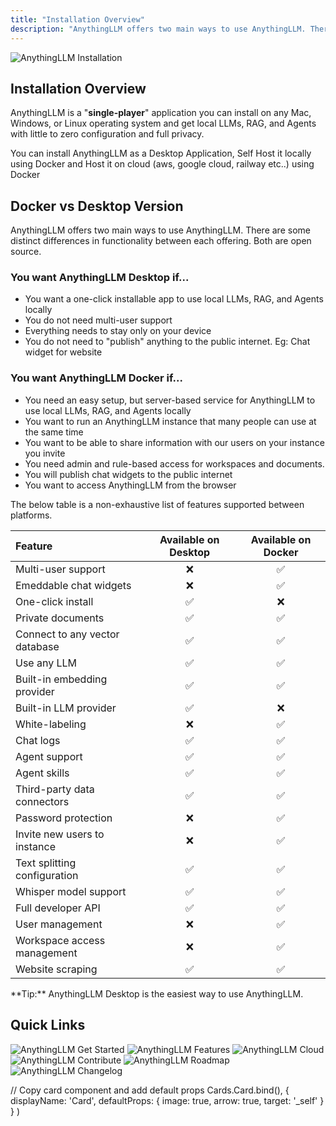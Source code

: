 ```yaml
---
title: "Installation Overview"
description: "AnythingLLM offers two main ways to use AnythingLLM. There are some distinct differences in functionality between each offering"
---
```



<Image
  src="/images/getting-started/installation/thumbnail.png" 
  height={1080} 
  width={1920} 
  quality={100}
  alt="AnythingLLM Installation"
/>

## Installation Overview

AnythingLLM is a "**single-player**" application you can install on any Mac, Windows, or Linux operating system and get local LLMs, RAG, and Agents with little to zero configuration and full privacy.

You can install AnythingLLM as a Desktop Application, Self Host it locally using Docker and Host it on cloud (aws, google cloud, railway etc..) using Docker


## Docker vs Desktop Version

AnythingLLM offers two main ways to use AnythingLLM. There are some distinct differences in functionality between each offering. Both are open source.


### You want AnythingLLM Desktop if...

- You want a one-click installable app to use local LLMs, RAG, and Agents locally
- You do not need multi-user support
- Everything needs to stay only on your device
- You do not need to "publish" anything to the public internet. Eg: Chat widget for website


### You want AnythingLLM Docker if...

- You need an easy setup, but server-based service for AnythingLLM to use local LLMs, RAG, and Agents locally
- You want to run an AnythingLLM instance that many people can use at the same time
- You want to be able to share information with our users on your instance you invite
- You need admin and rule-based access for workspaces and documents.
- You will publish chat widgets to the public internet
- You want to access AnythingLLM from the browser


The below table is a non-exhaustive list of features supported between platforms.


| Feature                        | Available on Desktop | Available on Docker |
|:-------------------------------|:--------------------:|:-------------------:|
| Multi-user support             | ❌                   | ✅                  |
| Emeddable chat widgets         | ❌                   | ✅                  |
| One-click install              | ✅                   | ❌                  |
| Private documents              | ✅                   | ✅                  |
| Connect to any vector database | ✅                   | ✅                  |
| Use any LLM                    | ✅                   | ✅                  |
| Built-in embedding provider    | ✅                   | ✅                  |
| Built-in LLM provider          | ✅                   | ❌                  |
| White-labeling                 | ❌                   | ✅                  |
| Chat logs                      | ✅                   | ✅                  |
| Agent support                  | ✅                   | ✅                  |
| Agent skills                   | ✅                   | ✅                  |
| Third-party data connectors    | ✅                   | ✅                  |
| Password protection            | ❌                   | ✅                  |
| Invite new users to instance   | ❌                   | ✅                  |
| Text splitting configuration   | ✅                   | ✅                  |
| Whisper model support          | ✅                   | ✅                  |
| Full developer API             | ✅                   | ✅                  |
| User management                | ❌                   | ✅                  |
| Workspace access management    | ❌                   | ✅                  |
| Website scraping               | ✅                   | ✅                  |


<Callout type="info" emoji="️💡">
  **Tip:**
    AnythingLLM Desktop is the easiest way to use AnythingLLM.
</Callout>


<br />


## Quick Links 

<Cards>
  <Card title="System Requirements" href="system-requirements"> 
    <Image
      src="/images/getting-started/installation/system-requirements.png" 
      height={1080} 
      width={1920} 
      quality={100}
      alt="AnythingLLM Get Started"
    />
  </Card>

  <Card title="MacOS Install" href="desktop/macos"> 
    <Image
      src="/images/getting-started/installation/macos/thumbnail.png" 
      height={1080} 
      width={1920} 
      quality={100}
      alt="AnythingLLM Features"
    />
  </Card>

  <Card title="Windows Install" href="desktop/windows"> 
    <Image
      src="/images/getting-started/installation/windows/thumbnail.png" 
      height={1080} 
      width={1920}
      quality={100} 
      alt="AnythingLLM Cloud"
    />
  </Card>

  <Card title="Linux Install" href="desktop/linux"> 
    <Image
      src="/images/getting-started/installation/linux/thumbnail.png" 
      height={1080} 
      width={1920} 
      quality={100}
      alt="AnythingLLM Contribute"
    />
  </Card>

  <Card title="Local Docker Install" href="self-hosted/local-docker"> 
    <Image
      src="/images/getting-started/installation/local-docker/thumbnail.png" 
      height={1080} 
      width={1920} 
      quality={100}
      alt="AnythingLLM Roadmap"
    />
  </Card>

  <Card title="Cloud Docker Install" href="self-hosted/cloud-docker"> 
    <Image
      src="/images/getting-started/installation/cloud-docker/thumbnail.png" 
      height={1080} 
      width={1920} 
      quality={100}
      alt="AnythingLLM Changelog"
    />
  </Card>  
</Cards>

  // Copy card component and add default props
  Cards.Card.bind(),
  {
    displayName: 'Card',
    defaultProps: {
      image: true,
      arrow: true,
      target: '_self'
    }
  }
)

<style global jsx>{`
  img {
    aspect-ratio: 16/9;
    object-fit: cover;
  }
`}</style>

